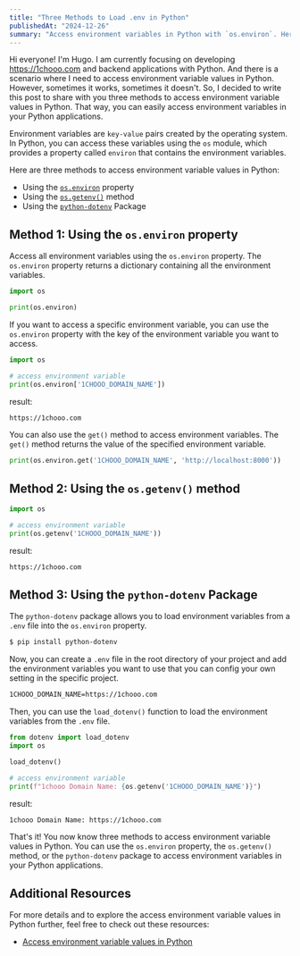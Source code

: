 ```yaml
---
title: "Three Methods to Load .env in Python"
publishedAt: "2024-12-26"
summary: "Access environment variables in Python with `os.environ`. Here are three ways to do it."
---
```


Hi everyone! I'm Hugo. I am currently focusing on developing https://1chooo.com and backend applications with Python. And there is a scenario where I need to access environment variable values in Python. However, sometimes it works, sometimes it doesn't. So, I decided to write this post to share with you three methods to access environment variable values in Python. That way, you can easily access environment variables in your Python applications.

Environment variables are `key-value` pairs created by the operating system. In Python, you can access these variables using the `os` module, which provides a property called `environ` that contains the environment variables.

Here are three methods to access environment variable values in Python:

- Using the [`os.environ`](https://docs.python.org/3/library/os.html#os.environ) property
- Using the [`os.getenv()`](https://docs.python.org/3/library/os.html#os.getenv) method
- Using the [`python-dotenv`](https://pypi.org/project/python-dotenv/) Package

## Method 1: Using the `os.environ` property

Access all environment variables using the `os.environ` property. The `os.environ` property returns a dictionary containing all the environment variables.

```python
import os

print(os.environ)
```

If you want to access a specific environment variable, you can use the `os.environ` property with the key of the environment variable you want to access.

```python
import os

# access environment variable
print(os.environ['1CHOOO_DOMAIN_NAME'])
```

result:

```bash
https://1chooo.com
```

You can also use the `get()` method to access environment variables. The `get()` method returns the value of the specified environment variable.

```python
print(os.environ.get('1CHOOO_DOMAIN_NAME', 'http://localhost:8000'))
```

## Method 2: Using the `os.getenv()` method

```python
import os

# access environment variable
print(os.getenv('1CHOOO_DOMAIN_NAME'))
```

result:

```bash
https://1chooo.com
```

## Method 3: Using the `python-dotenv` Package

The `python-dotenv` package allows you to load environment variables from a `.env` file into the `os.environ` property.

```bash
$ pip install python-dotenv
```

Now, you can create a `.env` file in the root directory of your project and add the environment variables you want to use that you can config your own setting in the specific project.

```bash
1CHOOO_DOMAIN_NAME=https://1chooo.com
```

Then, you can use the `load_dotenv()` function to load the environment variables from the `.env` file.

```python
from dotenv import load_dotenv
import os

load_dotenv()

# access environment variable
print(f"1chooo Domain Name: {os.getenv('1CHOOO_DOMAIN_NAME')}")
```

result:

```bash
1chooo Domain Name: https://1chooo.com
```

That's it! You now know three methods to access environment variable values in Python. You can use the `os.environ` property, the `os.getenv()` method, or the `python-dotenv` package to access environment variables in your Python applications.

## Additional Resources

For more details and to explore the access environment variable values in Python further, feel free to check out these resources:

- [Access environment variable values in Python](https://www.geeksforgeeks.org/access-environment-variable-values-in-python/)

